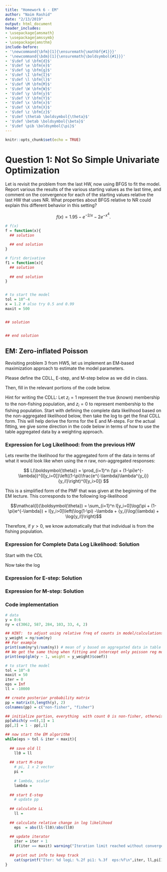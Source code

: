 ```yaml
---
title: "Homework 6 - EM"
author: "Naim Rashid"
date: "2/13/2019"
output: html_document
header_includes:
- \usepackage{amsmath}
- \usepackage{amssymb}
- \usepackage{amsthm}
include-before:
- '\newcommand{\bfm}[1]{\ensuremath{\mathbf{#1}}}'
- '\newcommand{\bdm}[1]{\ensuremath{\boldsymbol{#1}}}'
- '$\def \d \bfm{d}$'
- '$\def \e \bfm{e}$'
- '$\def \g \bfm{g}$'
- '$\def \I \bfm{I}$'
- '$\def \l \bfm{l}$'
- '$\def \M \bfm{M}$'
- '$\def \W \bfm{W}$'
- '$\def \y \bfm{y}$'
- '$\def \Y \bfm{Y}$'
- '$\def \x \bfm{x}$'
- '$\def \X \bfm{X}$'
- '$\def \z \bfm{z}$'
- '$\def \thetab \boldsymbol{\theta}$'
- '$\def \betab \boldsymbol{\beta}$'
- '$\def \pib \boldsymbol{\pi}$'
---
```


```r
knitr::opts_chunk$set(echo = TRUE)
```



# Question 1:  Not So Simple Univariate Optimization

Let is revisit the problem from the last HW, now using BFGS to fit the model.  Report various the results of the various starting values as the last time, and comment on the convergence for each of the starting values relative the last HW that uses NR.  What properties about BFGS relative to NR could explain this different behavior in this setting? 

$$f(x) = 1.95 - e^{-2/x} - 2e^{-x^4}.$$

```r
# f(x)
f = function(x){
  ## solution
 
  ## end solution
}

# first derivative
f1 = function(x){
  ## solution
 
  ## end solution
}


# to start the model
tol = 10^-4
x = 1.2 # also try 0.5 and 0.99
maxit = 500


## solution


## end solution
```


## EM:  Zero-inflated Poisson 

Revisiting problem 3 from HW5, let us implement an EM-based maximization approach to estimate the model parameters.

Please define the CDLL, E-step, and M-step below as we did in class.   

Then, fill in the relevant portions of the code below. 

Hint for writing the CDLL:  Let $z_i = 1$ represent the true (known) membership to the non-fishing population, and $z_i = 0$ to represent membership to the fishing population.  Start with defining the complete data likelihood based on the non-aggregated likelihood below, then take the log to get the final CDLL form. This will help derive the forms for the E and M-steps.  For the actual fitting, we give some direction in the code below in terms of how to use the table aggregated data by a weighting approach. 

### Expression for Log Likelihood: from the previous HW

Lets rewrite the likelihood for the aggregated form of the data in terms of what it would look like when using the $n$ raw, non-aggregated responses:

$$ 
L(\boldsymbol{\theta}) = \prod_{i=1}^n (\pi + (1-\pi)e^{-\lambda})^{I[y_i=0]}\left((1-\pi)\frac{e^{-\lambda}\lambda^{y_i}}{y_i!}\right)^{I[y_i>0]}
$$

This is a simplified form of the PMF that was given at the beginning of the EM lecture. This corresponds to the following log-likelihood

$$\mathcal{l}(\boldsymbol{\theta}) = \sum_{i=1}^n I[y_i=0]\log(\pi + (1-\pi)e^{-\lambda}) + I[y_i>0]\left(\log(1-\pi) -\lambda + {y_i}\log(\lambda) + \log{y_i!}\right)$$

Therefore, if $y > 0$, we know automatically that that individual is from the fishing population.    


### Expression for Complete Data Log Likelihood: Solution

Start with the CDL


Now take the log


### Expression for E-step: Solution



### Expression for M-step: Solution



### Code implementation 

```r

# data 
y = 0:6
ny = c(3062, 587, 284, 103, 33, 4, 2)

## HINT:  to adjust using relative freq of counts in model/calculations when using aggregated data 
y_weight = ny/sum(ny) 
## For example
print(sum(ny*y)/sum(ny)) # mean of y based on aggregated data in table
## We get the same thing when fitting and intercept only poisson reg model, adjusting for relative freq of counts...
print(exp(glm(y ~ 1, weight = y_weight)$coef))

# to start the model
tol = 10^-8
maxit = 50
iter = 0
eps = Inf
ll = -10000

## create posterior probability matrix
pp = matrix(0,length(y), 2)
colnames(pp) = c("non-fisher", "fisher")

## initialize partion, everything  with count 0 is non-fisher, otherwise fisher
pp[which(y ==0),1] = 1
pp[,2] = 1 - pp[,1]

## now start the EM algorithm
while(eps > tol & iter < maxit){
  
  ## save old ll
    ll0 = ll
  
  ## start M-step
    # pi, 1 x 2 vector
    pi = 
    
    # lambda, scalar
    lambda = 
  
  ## start E-step
    # update pp
    
  ## calculate LL
    ll = 
      
  ## calculate relative change in log likelihood  
    eps  = abs(ll-ll0)/abs(ll0)
  
  ## update iterator
    iter = iter + 1
    if(iter == maxit) warning("Iteration limit reached without convergence")
  
  ## print out info to keep track
    cat(sprintf("Iter: %d logL: %.2f pi1: %.3f  eps:%f\n",iter, ll,pi[1],eps))
}

```











